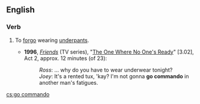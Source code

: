 ==English==
{{wikipedia|going commando}}

===Verb===
{{en-verb|head=[[go]] [[commando]]|goes commando|going commando|went commando|gone commando}}

# {{label|en|idiomatic|intransitive}} To [[forgo]] wearing [[underpants]].
#* '''1996''', ''[[w:Friends|Friends]]'' (TV series), "[[w:The One Where No One's Ready|The One Where No One's Ready]]" [3.02], Act 2, approx. 12 minutes (of 23):
#*: ''Ross'': … why do you have to wear underwear tonight?
#*: ''Joey'': It's a rented tux, 'kay? I'm not gonna '''go commando''' in another man's fatigues.

[[cs:go commando]]